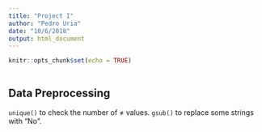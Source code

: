 ```yaml
---
title: "Project I"
author: "Pedro Uria"
date: "10/6/2018"
output: html_document
---
```


```r
knitr::opts_chunk$set(echo = TRUE)

```


```r

```

## Data Preprocessing

`unique()` to check the number of $\neq$ values.
`gsub()` to replace some strings with "No".





